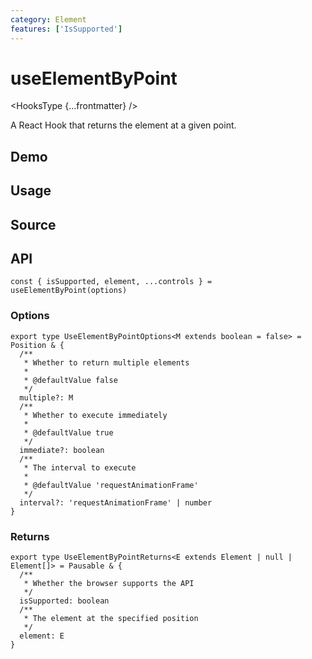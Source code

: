 ```yaml
---
category: Element
features: ['IsSupported']
---
```


# useElementByPoint


<HooksType {...frontmatter} />

A React Hook that returns the element at a given point.

## Demo


<App />

## Usage



## Source


<Source />

## API

```tsx
const { isSupported, element, ...controls } = useElementByPoint(options)
```

### Options

```tsx
export type UseElementByPointOptions<M extends boolean = false> = Position & {
  /**
   * Whether to return multiple elements
   *
   * @defaultValue false
   */
  multiple?: M
  /**
   * Whether to execute immediately
   *
   * @defaultValue true
   */
  immediate?: boolean
  /**
   * The interval to execute
   *
   * @defaultValue 'requestAnimationFrame'
   */
  interval?: 'requestAnimationFrame' | number
}
```

### Returns


<Tip type="pausable" />

```tsx
export type UseElementByPointReturns<E extends Element | null | Element[]> = Pausable & {
  /**
   * Whether the browser supports the API
   */
  isSupported: boolean
  /**
   * The element at the specified position
   */
  element: E
}
```
